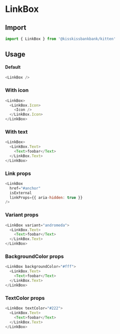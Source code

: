 
<Meta title="Molecules/Boxes/LinkBox" component={LinkBox} />

# LinkBox

<Canvas>
  <Story name="Default" story={stories.Default} />
</Canvas>

## Import

```js
import { LinkBox } from '@kisskissbankbank/kitten'
```

## Usage

#### Default

```js
<LinkBox />
```

### With icon

```js
<LinkBox>
  <LinkBox.Icon>
    <Icon />
  </LinkBox.Icon>
</LinkBox>
```

### With text

```js
<LinkBox>
  <LinkBox.Text>
    <Text>foobar</Text>
  </LinkBox.Text>
</LinkBox>
```

### Link props

```js
<LinkBox
  href="#anchor"
  isExternal
  linkProps={{ aria-hidden: true }}
/>
```

### Variant props

<Canvas>
  <Story name="WithVariant" story={stories.WithVariant} />
</Canvas>


```js
<LinkBox variant="andromeda">
  <LinkBox.Text>
    <Text>foobar</Text>
  </LinkBox.Text>
</LinkBox>
```

### BackgroundColor props

```js
<LinkBox backgroundColor="#fff">
  <LinkBox.Text>
    <Text>foobar</Text>
  </LinkBox.Text>
</LinkBox>
```

### TextColor props

```js
<LinkBox textColor="#222">
  <LinkBox.Text>
    <Text>foobar</Text>
  </LinkBox.Text>
</LinkBox>
```
